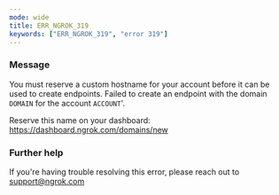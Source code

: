 ```yaml
---
mode: wide
title: ERR_NGROK_319
keywords: ["ERR_NGROK_319", "error 319"]
---
```



### Message

You must reserve a custom hostname for your account before it can be used to create endpoints.
Failed to create an endpoint with the domain `DOMAIN` for the account `ACCOUNT`'.

Reserve this name on your dashboard: https://dashboard.ngrok.com/domains/new

<ErrorDetails />

### Further help

If you're having trouble resolving this error, please reach out to [support@ngrok.com](mailto:support@ngrok.com?subject=Help%20with%20ERR_NGROK_319)
